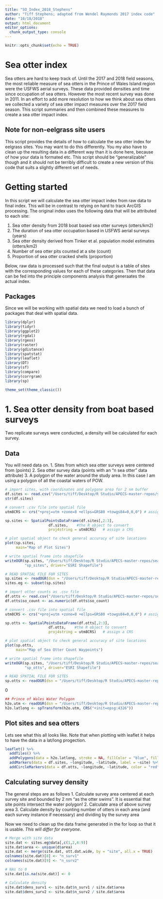 ```yaml
---
title: "SO_Index_2018_Stephens"
author: "Tiff Stephens; adapted from Wendel Raymonds 2017 index code"
date: "10/18/2018"
output: html_document
editor_options: 
  chunk_output_type: console
---
```


```r
knitr::opts_chunk$set(echo = TRUE)
```


# Sea otter index
Sea otters are hard to keep track of. Until the 2017 and 2018 field seasons, the most reliable measure of sea otters in the Prince of Wales Island region were the USFWS aerial surveys. These data provided densities and time since occupation of sea otters. However the most recent survey was done in 2011. In an effort to add more resolution to how we think about sea otters we collected a variety of sea otter impact measures over the 2017 field season. This script summaries and then combined these measures to create a sea otter impact index. 

## Note for non-eelgrass site users
This script provides the details of how to calculate the sea otter index for eelgrass sites. You may want to do this differently. You my also have to clean up the resulting data in a different way than it is done here, because of how your data is formated etc. This script should be "generalizable" though and it should not be terribly difficult to create a new version of this code that suits a slightly different set of needs.

# Getting started
In this script we will calculate the sea otter impact index from raw data to final index. This will be in contrast to relying on hard to track ArcGIS processing. The original index uses the following data that will be attributed to each site:

1. Sea otter density from 2018 boat based sea otter surveys (otters/km2)
2. The duration of sea otter occupation based in USFWS aerial surveys (years)
3. Sea otter density derived from Tinker et al. population model estimates (otters/km2)
4. Number of sea otter pits counted at a site (count)
5. Proportion of sea otter cracked shells (proportion)

Below, raw data is processed such that the final output is a table of sites with the corresponding values for each of these categories. Then that data can be fed into the principle components analysis that generaates the actual index.


## Packages
Since we will be working with spatial data we need to load a bunch of packages that deal with spatial data.
```r
library(dplyr)
library(tidyr)
library(ggplot2)
library(rgdal)
library(rgeos)
library(raster)
library(gdistance)
library(spatstat)
library(leaflet)
library(DT)
library(sf)
library(compare)
library(corrgram)
library(sp)

theme_set(theme_classic())
```




# 1. Sea otter density from boat based surveys
Two replicate surveys were conducted, a density will be calculated for each survey.

## Data
You will need data on.
1. Sites from which sea otter surveys were centered from (points)
2. Sea otter survey data (points with an "n sea otter" data attribute)
3. A polygon of the water around the study area. In this case I am using a polygon of all the coastal waters of POW.

\SITES
```r

# import sites, with coordinates and polygone area for 2 nm buffer
df.sites <- read.csv("/Users/tiff/Desktop/R Studio/APECS-master-repos/sea_otter_index_2018/sites_2018_stephens.csv", stringsAsFactors = FALSE, header = TRUE)
str(df.sites)

# convert .csv file into spatial file
utm8CRS <- crs("+proj=utm +zone=8 +ellps=GRS80 +towgs84=0,0,0") # assign crs to object

sp.sites <- SpatialPointsDataFrame(df.sites[,2:3],
                    df.sites,    #the R object to convert
                    proj4string = utm8CRS)   # assign a CRS 

# plot spatial object to check general accuracy of site locations
plot(sp.sites, 
     main="Map of Plot Sites")

# write spatial frame into shapefile
writeOGR(sp.sites, "/Users/tiff/Desktop/R Studio/APECS-master-repos/sea_otter_index_2018/spatial_data",
         "sp_sites", driver="ESRI Shapefile")

# READ SPATIAL FILE FOR SITES
sp.sites <- readOGR(dsn = "/Users/tiff/Desktop/R Studio/APECS-master-repos/sea_otter_index_2018/spatial_data", layer = "sp_sites")
sites.eg <- subset(sp.sites)
```

\OTTERS
```r
# import otter counts as .csv file
df.otts <- read.csv("/Users/tiff/Desktop/R Studio/APECS-master-repos/sea_otter_index_2018/sea_otter_counts_2018_stephens.csv", stringsAsFactors = FALSE, header = TRUE)
df.otts$so_count <- as.numeric(df.otts$so_count)

# convert .csv file into spatial file
utm8CRS <- crs("+proj=utm +zone=8 +ellps=GRS80 +towgs84=0,0,0") # assign crs to object

sp.otts <- SpatialPointsDataFrame(df.otts[,2:3],
                    df.otts,    #the R object to convert
                    proj4string = utm8CRS)   # assign a CRS 

# plot spatial object to check general accuracy of site locations
plot(sp.otts, 
     main="Map of Sea Otter Count Waypoints")

# write spatial frame into shapefile
writeOGR(sp.sites, "/Users/tiff/Desktop/R Studio/APECS-master-repos/sea_otter_index_2018/spatial_data",
         "sp_otts", driver="ESRI Shapefile")

# READ SPATIAL FILE FOR SITES
sp.otts <- readOGR(dsn = "/Users/tiff/Desktop/R Studio/APECS-master-repos/sea_otter_index_2018/spatial_data", layer = "sp_otts")
```

\H20
```r
## Prince of Wales Water Polygon
h2o.utm <- readOGR(dsn = "/Users/tiff/Desktop/R Studio/APECS-master-repos/sea_otter_index_2018/spatial_data", layer = "POW_water_UTM")
h2o.latlong <- spTransform(h2o.utm, CRS("+init=epsg:4326"))
```




## Plot sites and sea otters
Lets see what this all looks like. Note that when plotting with leaflet it helps to have the data in a lat/long progection.  
```r
leaflet() %>% 
  addTiles() %>% 
  addPolygons(data = h2o.latlong, stroke = NA, fillColor = "blue", fillOpacity = 0.8, group = "POW") %>% 
  addMarkers(data = df.sites, ~longitude, ~latitude, label = ~site) %>% 
  addCircleMarkers(data = df.otts, ~longitude, ~latitude, color = "red", stroke = FALSE, radius = 5, fillOpacity = ~(so_count/max(so_count)))
```



## Calculating survey density
The general steps are as follows
1. Calculate survey area centered at each survey site and bounded by 2 nm "as the otter swims". It is essential that site points intersect the water polygon!
2. Calculate area of above survey area
3. Calculate density by counting number of otters in each area (and each survey instance if necessary) and dividing by the survey area

Now we need to clean up the data frame generated in the for loop so that it is usable. *This will differ for everyone*.
```r

# Merge with site data
site.dat <- sites.eg@data[,c(1,2,6:9)]
site.dat$area <- unique(d$area)
site.dat <- merge(site.dat, ott.dat.wide, by = "site", all.x = TRUE)
colnames(site.dat)[8] <- "n_surv1"
colnames(site.dat)[9] <- "n_surv2"

# NAs to 0
site.dat[is.na(site.dat)] <- 0

# Calculate density
site.dat$dens_surv1 <- site.dat$n_surv1 / site.dat$area
site.dat$dens_surv2 <- site.dat$n_surv2 / site.dat$area
```


